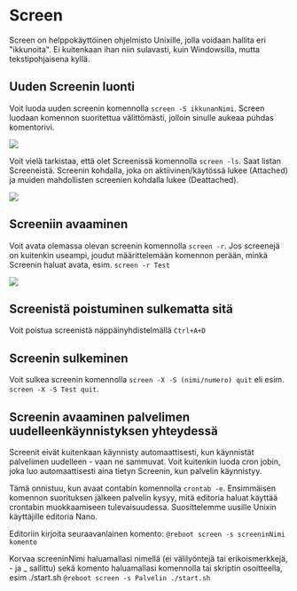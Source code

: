 # Screen

Screen on helppokäyttöinen ohjelmisto Unixille, jolla voidaan hallita eri
"ikkunoita". Ei kuitenkaan ihan niin sulavasti, kuin Windowsilla, mutta
tekstipohjaisena kyllä.

## Uuden Screenin luonti

Voit luoda uuden screenin komennolla `screen -S ikkunanNimi`. Screen luodaan
komennon suoritettua välittömästi, jolloin sinulle aukeaa puhdas komentorivi.

![](https://docs.bittivirta.fi/assets/docs/img/crisp/25screen-s_16nhbtl.gif)

Voit vielä tarkistaa, että olet Screenissä komennolla `screen -ls`. Saat listan
Screeneistä. Screenin kohdalla, joka on aktiivinen/käytössä lukee (Attached) ja
muiden mahdollisten screenien kohdalla lukee (Deattached).

![](https://docs.bittivirta.fi/assets/docs/img/crisp/image_1x6afsj.webp)

## Screeniin avaaminen

Voit avata olemassa olevan screenin komennolla `screen -r`. Jos screenejä on
kuitenkin useampi, joudut määrittelemään komennon perään, minkä Screenin haluat
avata, esim. `screen -r Test`

![](https://docs.bittivirta.fi/assets/docs/img/crisp/image_1ywo5zw.webp)

## Screenistä poistuminen sulkematta sitä

Voit poistua screenistä näppäinyhdistelmällä `Ctrl+A+D`

## Screenin sulkeminen

Voit sulkea screenin komennolla `screen -X -S (nimi/numero) quit` eli esim.
`screen -X -S Test quit`.

## Screenin avaaminen palvelimen uudelleenkäynnistyksen yhteydessä

Screenit eivät kuitenkaan käynnisty automaattisesti, kun käynnistät palvelimen
uudelleen - vaan ne sammuvat. Voit kuitenkin luoda cron jobin, joka luo
automaattisesti aina tietyn Screenin, kun palvelin käynnistyy.

Tämä onnistuu, kun avaat contabin komennolla `crontab -e`. Ensimmäisen komennon
suorituksen jälkeen palvelin kysyy, mitä editoria haluat käyttää crontabin
muokkaamiseen tulevaisuudessa. Suosittelemme uusille Unixin käyttäjille editoria
Nano.

Editoriin kirjoita seuraavanlainen komento:
`@reboot screen -s screeninNimi komento`

Korvaa screeninNimi haluamallasi nimellä (ei välilyöntejä tai erikoismerkkejä, -
ja \_ sallittu) sekä komento haluamallasi komennolla tai skriptin osoitteella,
esim ./start.sh `@reboot screen -s Palvelin ./start.sh`
